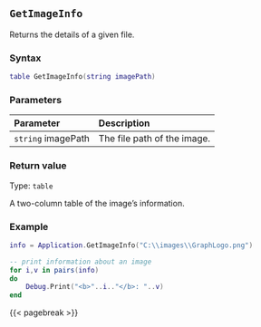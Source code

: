 ## `GetImageInfo`

Returns the details of a given file.

### Syntax {-}

``` .lua
table GetImageInfo(string imagePath)
```

### Parameters {-}

**Parameter** | **Description**
| :-- | :-- |
`string` imagePath | The file path of the image.

### Return value {-}

Type: `table`

A two-column table of the image's information.

### Example {-}

``` .lua
info = Application.GetImageInfo("C:\\images\\GraphLogo.png")

-- print information about an image
for i,v in pairs(info)
do
    Debug.Print("<b>"..i.."</b>: "..v)
end
```

{{< pagebreak >}}
